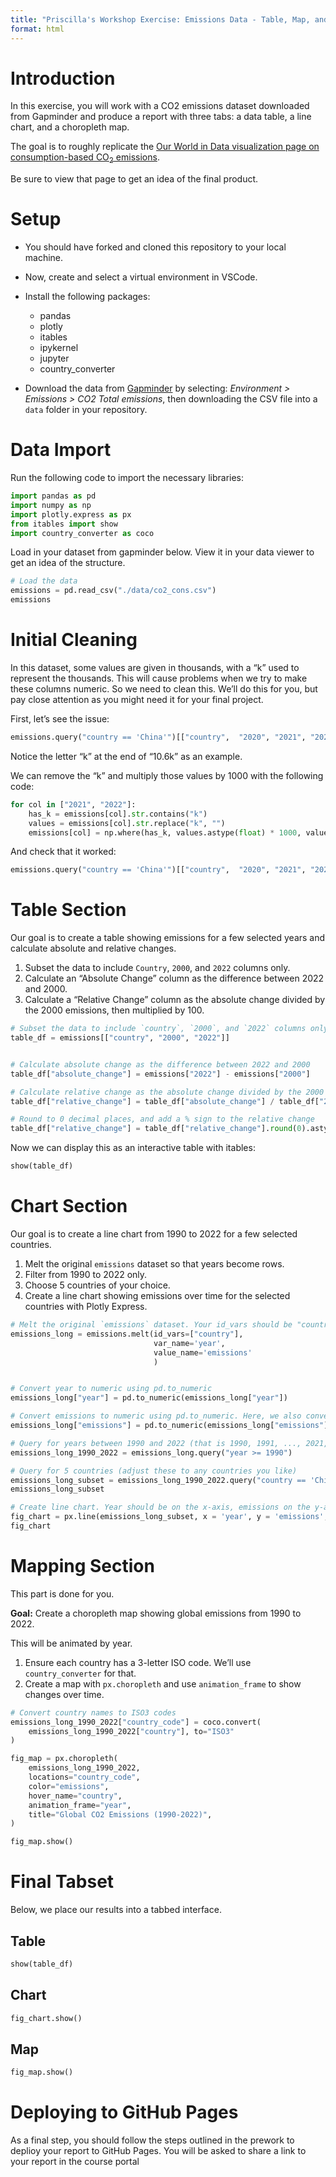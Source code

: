 ```yaml
---
title: "Priscilla's Workshop Exercise: Emissions Data - Table, Map, and Chart"
format: html
---
```


# Introduction

In this exercise, you will work with a CO2 emissions dataset downloaded from Gapminder and produce a report with three tabs: a data table, a line chart, and a choropleth map. 

The goal is to roughly replicate the [Our World in Data visualization page on consumption-based CO<sub>2</sub> emissions](https://ourworldindata.org/grapher/consumption-co2-emissions?tab=table&time=2000..2022).

Be sure to view that page to get an idea of the final product.

# Setup

- You should have forked and cloned this repository to your local machine.

- Now, create and select a virtual environment in VSCode.

- Install the following packages: 
  - pandas
  - plotly
  - itables
  - ipykernel
  - jupyter
  - country_converter

- Download the data from [Gapminder](https://www.gapminder.org/data/) by selecting: *Environment > Emissions > CO2 Total emissions*, then downloading the CSV file into a `data` folder in your repository.

# Data Import

Run the following code to import the necessary libraries:

```python
import pandas as pd
import numpy as np
import plotly.express as px
from itables import show
import country_converter as coco
```

Load in your dataset from gapminder below. View it in your data viewer to get an idea of the structure.

```python
# Load the data
emissions = pd.read_csv("./data/co2_cons.csv")
emissions
```

# Initial Cleaning

In this dataset, some values are given in thousands, with a "k" used to represent the thousands. This will cause problems when we try to make these columns numeric. So we need to clean this. We'll do this for you, but pay close attention as you might need it for your final project.

First, let's see the issue:

```python
emissions.query("country == 'China'")[["country",  "2020", "2021", "2022"]]
```

Notice the letter "k" at the end of "10.6k" as an example.

We can remove the "k" and multiply those values by 1000 with the following code:

```python
for col in ["2021", "2022"]:
    has_k = emissions[col].str.contains("k")
    values = emissions[col].str.replace("k", "")
    emissions[col] = np.where(has_k, values.astype(float) * 1000, values.astype(float))
```

And check that it worked:

```python
emissions.query("country == 'China'")[["country",  "2020", "2021", "2022"]]
```

# Table Section

Our goal is to create a table showing emissions for a few selected years and calculate absolute and relative changes.

1. Subset the data to include `Country`, `2000`, and `2022` columns only.
2. Calculate an "Absolute Change" column as the difference between 2022 and 2000.
3. Calculate a "Relative Change" column as the absolute change divided by the 2000 emissions, then multiplied by 100.

```python
# Subset the data to include `country`, `2000`, and `2022` columns only.
table_df = emissions[["country", "2000", "2022"]]


# Calculate absolute change as the difference between 2022 and 2000
table_df["absolute_change"] = emissions["2022"] - emissions["2000"]

# Calculate relative change as the absolute change divided by the 2000 emissions, then multiplied by 100
table_df["relative_change"] = table_df["absolute_change"] / table_df["2000"]

# Round to 0 decimal places, and add a % sign to the relative change
table_df["relative_change"] = table_df["relative_change"].round(0).astype(str) + "%"

```

Now we can display this as an interactive table with itables:

```python
show(table_df)
```

# Chart Section

Our goal is to create a line chart from 1990 to 2022 for a few selected countries.

1. Melt the original `emissions` dataset so that years become rows.
2. Filter from 1990 to 2022 only.
3. Choose 5 countries of your choice.
4. Create a line chart showing emissions over time for the selected countries with Plotly Express.

```python
# Melt the original `emissions` dataset. Your id_vars should be "country", your var_name should be "year" and your value_name should be "emissions".
emissions_long = emissions.melt(id_vars=["country"],
                                var_name='year',
                                value_name='emissions'
                                )


# Convert year to numeric using pd.to_numeric
emissions_long["year"] = pd.to_numeric(emissions_long["year"])

# Convert emissions to numeric using pd.to_numeric. Here, we also convert dashes to the minus sign
emissions_long["emissions"] = pd.to_numeric(emissions_long["emissions"].astype(str).str.replace("−", "-"))

# Query for years between 1990 and 2022 (that is 1990, 1991, ..., 2021, 2022)
emissions_long_1990_2022 = emissions_long.query("year >= 1990")

# Query for 5 countries (adjust these to any countries you like)
emissions_long_subset = emissions_long_1990_2022.query("country == 'China' | country == 'Switzerland' | country == 'Canada' | country == 'Brazil' | country == 'France'")
emissions_long_subset

# Create line chart. Year should be on the x-axis, emissions on the y-axis, and color should be by country.
fig_chart = px.line(emissions_long_subset, x = 'year', y = 'emissions', color='country')
fig_chart
```


# Mapping Section

This part is done for you.

**Goal:** Create a choropleth map showing global emissions from 1990 to 2022.  

This will be animated by year.

1. Ensure each country has a 3-letter ISO code. We'll use `country_converter` for that.
2. Create a map with `px.choropleth` and use `animation_frame` to show changes over time.

```python
# Convert country names to ISO3 codes
emissions_long_1990_2022["country_code"] = coco.convert(
    emissions_long_1990_2022["country"], to="ISO3"
)

fig_map = px.choropleth(
    emissions_long_1990_2022,
    locations="country_code",
    color="emissions",
    hover_name="country",
    animation_frame="year",
    title="Global CO2 Emissions (1990-2022)",
)

fig_map.show()
```


# Final Tabset

Below, we place our results into a tabbed interface.

::: {.panel-tabset}

## Table

```python
show(table_df)
```

## Chart

```python
fig_chart.show()
```

## Map

```python
fig_map.show()
```

:::

# Deploying to GitHub Pages

As a final step, you should follow the steps outlined in the prework to deplioy your report to GitHub Pages. You will be asked to share a link to your report in the course portal
